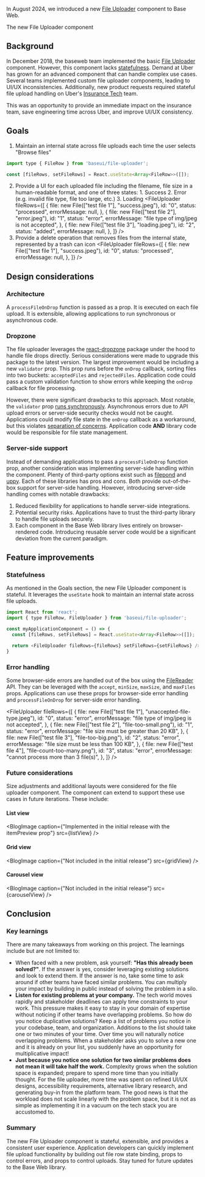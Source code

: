 

<Meta data={metadata} />

In August 2024, we introduced a new [File Uploader](/components/file-uploader) component to Base Web.

<FileUploader />
<Caption>The new File Uploader component</Caption>

## Background

In December 2018, the baseweb team implemented the basic [File Uploader](/components/file-uploader) component.
However, this component lacks [statefulness](https://github.com/uber/baseweb/pull/795).
Demand at Uber has grown for an advanced component that can handle complex use cases.
Several teams implemented custom file uploader components, leading to UI/UX inconsistencies.
Additionally, new product requests required stateful file upload handling on Uber's [Insurance Tech](https://www.uber.com/blog/insuretech-insurance-compliance/) team.

This was an opportunity to provide an immediate impact on the insurance team, save engineering time across Uber, and improve UI/UX consistency.

## Goals

1. Maintain an internal state across file uploads each time the user selects "Browse files"

```js
import type { FileRow } from 'baseui/file-uploader';

const [fileRows, setFileRows] = React.useState<Array<FileRow>>([]);
```

2. Provide a UI for each uploaded file including the filename, file size in a human-readable format, and one of three states: 1. Success 2. Error (e.g. invalid file type, file too large, etc.) 3. Loading
   <FileUploader
     fileRows={[
       {
         file: new File(["test file 1"], "success.jpeg"),
         id: "0",
         status: "processed",
         errorMessage: null,
       },
       {
         file: new File(["test file 2"], "error.jpeg"),
         id: "1",
         status: "error",
         errorMessage: "file type of img/jpeg is not accepted",
       },
       {
         file: new File(["test file 3"], "loading.jpeg"),
         id: "2",
         status: "added",
         errorMessage: null,
       },
     ]}
   />
3. Provide a delete operation that removes files from the internal state, represented by a trash can icon
   <FileUploader
     fileRows={[
       {
         file: new File(["test file 1"], "success.jpeg"),
         id: "0",
         status: "processed",
         errorMessage: null,
       },
     ]}
   />

## Design considerations

### Architecture

<BlogImage src={architectureDiagram} />

A `processFileOnDrop` function is passed as a prop.
It is executed on each file upload.
It is extensible, allowing applications to run synchronous or asynchronous code.

### Dropzone

The file uploader leverages the [react-dropzone](https://react-dropzone.js.org/) package under the hood to handle file drops directly.
Serious considerations were made to upgrade this package to the latest version.
The largest improvement would be including a new `validator` prop.
This prop runs before the `onDrop` callback, sorting files into two buckets: `acceptedFiles` and `rejectedFiles`.
Application code could pass a custom validation function to show errors while keeping the `onDrop` callback for file processing.

However, there were significant drawbacks to this approach.
Most notable, the `validator` prop [runs synchronously](https://github.com/react-dropzone/react-dropzone/blob/99b43e802e42f949b9c19aaf74556d611584353d/src/index.js#L582).
Asynchronous errors due to API upload errors or server-side security checks would not be caught.
Applications could modify file state in the `onDrop` callback as a workaround, but this violates [separation of concerns](https://en.wikipedia.org/wiki/Separation_of_concerns).
Application code **AND** library code would be responsible for file state management.

### Server-side support

Instead of demanding applications to pass a `processFileOnDrop` function prop, another consideration was implementing server-side handling within the component.
Plenty of third-party options exist such as [filepond](https://pqina.nl/filepond/) and [uppy](https://uppy.io/).
Each of these libraries has pros and cons. Both provide out-of-the-box support for server-side handling.
However, introducing server-side handling comes with notable drawbacks:

1. Reduced flexibility for applications to handle server-side integrations.
2. Potential security risks. Applications have to trust the third-party library to handle file uploads securely.
3. Each component in the Base Web library lives entirely on browser-rendered code. Introducing reusable server code would be a significant deviation from the current paradigm.

## Feature improvements

### Statefulness

As mentioned in the Goals section, the new File Uploader component is stateful.
It leverages the `useState` hook to maintain an internal state across file uploads.

```js
import React from 'react';
import { type FileRow, FileUploader } from 'baseui/file-uploader';

const myApplicationComponent = () => {
  const [fileRows, setFileRows] = React.useState<Array<FileRow>>([]);

  return <FileUploader fileRows={fileRows} setFileRows={setFileRows} />
}
```

### Error handling

Some browser-side errors are handled out of the box using the [FileReader](https://developer.mozilla.org/en-US/docs/Web/API/FileReader) API.
They can be leveraged with the `accept`, `minSize`, `maxSize`, and `maxFiles` props.
Applications can use these props for browser-side error handling and `processFileOnDrop` for server-side error handling.

<FileUploader
  fileRows={[
    {
      file: new File(["test file 1"], "unaccepted-file-type.jpeg"),
      id: "0",
      status: "error",
      errorMessage: "file type of img/jpeg is not accepted",
    },
    {
      file: new File(["test file 2"], "file-too-small.png"),
      id: "1",
      status: "error",
      errorMessage: "file size must be greater than 20 KB",
    },
    {
      file: new File(["test file 3"], "file-too-big.png"),
      id: "2",
      status: "error",
      errorMessage: "file size must be less than 100 KB",
    },
    {
      file: new File(["test file 4"], "file-count-too-many.png"),
      id: "3",
      status: "error",
      errorMessage: "cannot process more than 3 file(s)",
    },
  ]}
/>

### Future considerations

Size adjustments and additional layouts were considered for the file uploader component.
The component can extend to support these use cases in future iterations.
These include:

#### List view

<BlogImage
  caption={"Implemented in the initial release with the itemPreview prop"}
  src={listView}
/>

#### Grid view

<BlogImage caption={"Not included in the initial release"} src={gridView} />

#### Carousel view

<BlogImage caption={"Not included in the initial release"} src={carouselView} />

## Conclusion

### Key learnings

There are many takeaways from working on this project. The learnings include but are not limited to:

- When faced with a new problem, ask yourself: **"Has this already been solved?"**. If the answer is yes, consider leveraging existing solutions and look to extend them. If the answer is no, take some time to ask around if other teams have faced similar problems. You can multiply your impact by building in public instead of solving the problem in a silo.
- **Listen for existing problems at your company.** The tech world moves rapidly and stakeholder deadlines can apply time constraints to your work. This pressure makes it easy to stay in your domain of expertise without noticing if other teams have overlapping problems. So how do you notice duplicative solutions? Keep a list of problems you notice in your codebase, team, and organization. Additions to the list should take one or two minutes of your time. Over time you will naturally notice overlapping problems. When a stakeholder asks you to solve a new one and it is already on your list, you suddenly have an opportunity for multiplicative impact!
- **Just because you notice one solution for two similar problems does not mean it will take half the work.** Complexity grows when the solution space is expanded; prepare to spend more time than you initially thought. For the file uploader, more time was spent on refined UI/UX designs, accessibility requirements, alternative library research, and generating buy-in from the platform team. The good news is that the workload does not scale linearly with the problem space, but it is not as simple as implementing it in a vacuum on the tech stack you are accustomed to.

### Summary

The new File Uploader component is stateful, extensible, and provides a consistent user experience.
Application developers can quickly implement file upload functionality by building out file row state binding, props to control errors, and props to control uploads.
Stay tuned for future updates to the Base Web library.
